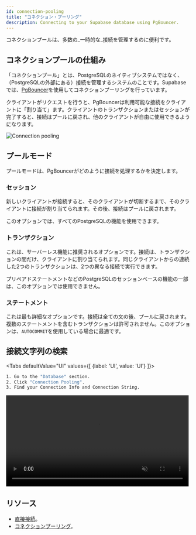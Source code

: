 ```yaml
---
id: connection-pooling
title: "コネクション・プーリング"
description: Connecting to your Supabase database using PgBouncer.
---
```


コネクションプールは、多数の_一時的な_接続を管理するのに便利です。

## コネクションプールの仕組み

「コネクションプール」とは、PostgreSQLのネイティブシステムではなく、（PostgreSQLの外部にある）接続を管理するシステムのことです。Supabaseでは、[PgBouncer](https://www.pgbouncer.org/)を使用してコネクションプーリングを行っています。

クライアントがリクエストを行うと、PgBouncerは利用可能な接続をクライアントに「割り当て」ます。クライアントのトランザクションまたはセッションが完了すると、接続はプールに戻され、他のクライアントが自由に使用できるようになります。


![Connection pooling](/img/guides/connection-pool.png)


## プールモード

プールモードは、PgBouncerがどのように接続を処理するかを決定します。

### セッション

新しいクライアントが接続すると、そのクライアントが切断するまで、そのクライアントに接続が割り当てられます。その後、接続はプールに戻されます。

このオプションでは、すべてのPostgreSQLの機能を使用できます。

### トランザクション

これは、サーバーレス機能に推奨されるオプションです。接続は、トランザクションの間だけ、クライアントに割り当てられます。同じクライアントからの連続した2つのトランザクションは、2つの異なる接続で実行できます。

プリペアドステートメントなどのPostgreSQLのセッションベースの機能の一部は、このオプションでは使用できません。

### ステートメント

これは最も詳細なオプションです。接続は全ての文の後、プールに戻されます。複数のステートメントを含むトランザクションは許可されません。このオプションは、`AUTOCOMMIT`を使用している場合に最適です。

## 接続文字列の検索

<Tabs
defaultValue="UI"
values={[
  {label: 'UI', value: 'UI'}
]}>
<TabItem value="UI">

```sh
1. Go to the "Database" section.
2. Click "Connection Pooling".
3. Find your Connection Info and Connection String.
```

<video width="99%" muted playsInline controls="true">
  <source src="/docs/videos/pgbouncer-connection.mp4" type="video/mp4" muted playsInline />
</video>

</TabItem>
</Tabs>



## リソース

- [直接接続](/docs/guides/database/connecting/direct-connections)。
- [コネクションプーリング](/docs/guides/database/connecting/connection-pooling)。
